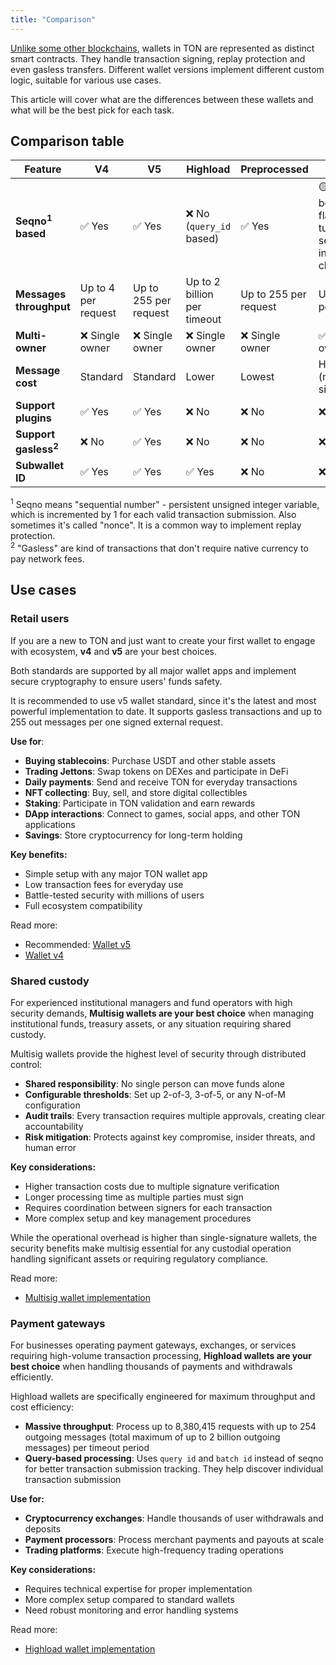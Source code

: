 ```yaml
---
title: "Comparison"
---
```


[Unlike some other blockchains](/guidebook/from-ethereum), wallets in TON are represented as distinct smart contracts. They handle transaction signing, replay protection and even gasless transfers. Different wallet versions implement different custom logic, suitable for various use cases.

This article will cover what are the differences between these wallets and what will be the best pick for each task.

## Comparison table

| Feature                         | V4                  | V5                    | Highload                    | Preprocessed          | Multisig                                                        |
|---------------------------------|---------------------|-----------------------|-----------------------------|-----------------------|-----------------------------------------------------------------|
| **Seqno<sup>1</sup> based**     | ✅ Yes               | ✅ Yes                 | ❌ No (`query_id` based)     | ✅ Yes                 | 🟡 Has boolean flag that turns off seqno `+1` incremental check |
| **Messages throughput**         | Up to 4 per request | Up to 255 per request | Up to 2 billion per timeout | Up to 255 per request | Up to 255 per vote                                              |
| **Multi-owner**                 | ❌ Single owner      | ❌ Single owner        | ❌ Single owner              | ❌ Single owner        | ✅ Multiple owners                                               |
| **Message cost**                | Standard            | Standard              | Lower                       | Lowest                | Higher (multiple signatures)                                    |
| **Support plugins**             | ✅ Yes               | ✅ Yes                 | ❌ No                        | ❌ No                  | ❌ No                                                            |
| **Support gasless<sup>2</sup>** | ❌ No                | ✅ Yes                 | ❌ No                        | ❌ No                  | ❌ No                                                            |
| **Subwallet ID**                | ✅ Yes               | ✅ Yes                 | ✅ Yes                       | ❌ No                  | ❌ No                                                            |

<sup>1</sup> Seqno means "sequential number" - persistent unsigned integer variable, which is incremented by 1 for each valid transaction submission. Also sometimes it's called "nonce". It is a common way to implement replay protection.<br/>
<sup>2</sup> "Gasless" are kind of transactions that don't require native currency to pay network fees.

## Use cases

### Retail users

If you are a new to TON and just want to create your first wallet to engage with ecosystem, **v4** and **v5** are your best choices.

Both standards are supported by all major wallet apps and implement secure cryptography to ensure users' funds safety.

It is recommended to use v5 wallet standard, since it's the latest and most powerful implementation to date. It supports gasless transactions and up to 255 out messages per one signed external request.


**Use for**:
- **Buying stablecoins**: Purchase USDT and other stable assets
- **Trading Jettons**: Swap tokens on DEXes and participate in DeFi
- **Daily payments**: Send and receive TON for everyday transactions
- **NFT collecting**: Buy, sell, and store digital collectibles
- **Staking**: Participate in TON validation and earn rewards
- **DApp interactions**: Connect to games, social apps, and other TON applications
- **Savings**: Store cryptocurrency for long-term holding

**Key benefits:**
- Simple setup with any major TON wallet app
- Low transaction fees for everyday use
- Battle-tested security with millions of users
- Full ecosystem compatibility

Read more:
- Recommended: [Wallet v5](/standard/wallets/v5)
- [Wallet v4](/standard/wallets/v4)

### Shared custody

For experienced institutional managers and fund operators with high security demands, **Multisig wallets are your best choice** when managing institutional funds, treasury assets, or any situation requiring shared custody.

Multisig wallets provide the highest level of security through distributed control:
- **Shared responsibility**: No single person can move funds alone
- **Configurable thresholds**: Set up 2-of-3, 3-of-5, or any N-of-M configuration
- **Audit trails**: Every transaction requires multiple approvals, creating clear accountability
- **Risk mitigation**: Protects against key compromise, insider threats, and human error

**Key considerations:**
- Higher transaction costs due to multiple signature verification
- Longer processing time as multiple parties must sign
- Requires coordination between signers for each transaction
- More complex setup and key management procedures

While the operational overhead is higher than single-signature wallets, the security benefits make multisig essential for any custodial operation handling significant assets or requiring regulatory compliance.

Read more:
- [Multisig wallet implementation](/standard/wallets/multisig)

### Payment gateways

For businesses operating payment gateways, exchanges, or services requiring high-volume transaction processing, **Highload wallets are your best choice** when handling thousands of payments and withdrawals efficiently.

Highload wallets are specifically engineered for maximum throughput and cost efficiency:
- **Massive throughput**: Process up to 8,380,415 requests with up to 254 outgoing messages (total maximum of up to 2 billion outgoing messages) per timeout period
- **Query-based processing**: Uses `query id` and `batch id` instead of seqno for better transaction submission tracking. They help discover individual transaction submission

**Use for:**
- **Cryptocurrency exchanges**: Handle thousands of user withdrawals and deposits
- **Payment processors**: Process merchant payments and payouts at scale
- **Trading platforms**: Execute high-frequency trading operations

**Key considerations:**
- Requires technical expertise for proper implementation
- More complex setup compared to standard wallets
- Need robust monitoring and error handling systems

Read more:
- [Highload wallet implementation](/standard/wallets/highload)
